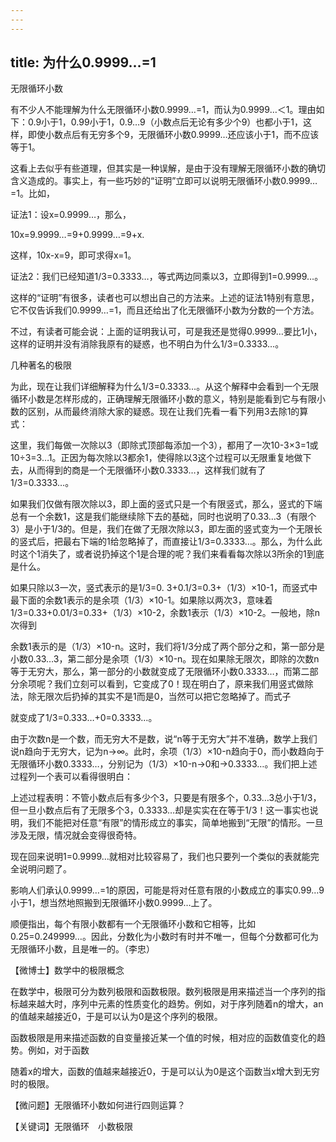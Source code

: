 ```yaml
---
---
---
```

title: 为什么0.9999…=1
---




无限循环小数



有不少人不能理解为什么无限循环小数0.9999…=1，而认为0.9999…＜1。理由如下：0.9小于1，0.99小于1，0.9…9（小数点后无论有多少个9）也都小于1，这样，即使小数点后有无穷多个9，无限循环小数0.9999…还应该小于1，而不应该等于1。

这看上去似乎有些道理，但其实是一种误解，是由于没有理解无限循环小数的确切含义造成的。事实上，有一些巧妙的“证明”立即可以说明无限循环小数0.9999…=1。比如，

证法1：设x=0.9999…，那么，

10x=9.9999…=9+0.9999…=9+x.

这样，10x-x=9，即可求得x=1。

证法2：我们已经知道1/3=0.3333…，等式两边同乘以3，立即得到1=0.9999…。

这样的“证明”有很多，读者也可以想出自己的方法来。上述的证法1特别有意思，它不仅告诉我们0.9999…=1，而且还给出了化无限循环小数为分数的一个方法。

不过，有读者可能会说：上面的证明我认可，可是我还是觉得0.9999…要比1小，这样的证明并没有消除我原有的疑惑，也不明白为什么1/3=0.3333…。

几种著名的极限



为此，现在让我们详细解释为什么1/3=0.3333…。从这个解释中会看到一个无限循环小数是怎样形成的，正确理解无限循环小数的意义，特别是能看到它与有限小数的区别，从而最终消除大家的疑惑。现在让我们先看一看下列用3去除1的算式：



这里，我们每做一次除以3（即除式顶部每添加一个3），都用了一次10-3×3=1或10÷3=3…1。正因为每次除以3都余1，使得除以3这个过程可以无限重复地做下去，从而得到的商是一个无限循环小数0.3333…，这样我们就有了1/3=0.3333…。

如果我们仅做有限次除以3，即上面的竖式只是一个有限竖式，那么，竖式的下端总有一个余数1，这是我们能继续除下去的基础，同时也说明了0.33…3（有限个3）是小于1/3的。但是，我们在做了无限次除以3，即左面的竖式变为一个无限长的竖式后，把最右下端的1给忽略掉了，而直接让1/3=0.3333…。那么，为什么此时这个1消失了，或者说扔掉这个1是合理的呢？我们来看看每次除以3所余的1到底是什么。

如果只除以3一次，竖式表示的是1/3=0. 3+0.1/3=0.3+（1/3）×10-1，而竖式中最下面的余数1表示的是余项（1/3）×10-1。如果除以两次3，意味着1/3=0.33+0.01/3=0.33+（1/3）×10-2，余数1表示（1/3）×10-2。一般地，除n次得到



余数1表示的是（1/3）×10-n。这时，我们将1/3分成了两个部分之和，第一部分是小数0.33…3，第二部分是余项（1/3）×10-n。现在如果除无限次，即除的次数n等于无穷大，那么，第一部分的小数就变成了无限循环小数0.3333…，而第二部分余项呢？我们立刻可以看到，它变成了0！现在明白了，原来我们用竖式做除法，除无限次后扔掉的其实不是1而是0，当然可以把它忽略掉了。而式子



就变成了1/3=0.333…+0=0.3333…。

由于次数n是一个数，而无穷大不是数，说“n等于无穷大”并不准确，数学上我们说n趋向于无穷大，记为n→∞。此时，余项（1/3）×10-n趋向于0，而小数趋向于无限循环小数0.3333…，分别记为（1/3）×10-n→0和→0.3333…。我们把上述过程列一个表可以看得很明白：



上述过程表明：不管小数点后有多少个3，只要是有限多个，0.33…3总小于1/3，但一旦小数点后有了无限多个3，0.3333…却是实实在在等于1/3！这一事实也说明，我们不能把对任意“有限”的情形成立的事实，简单地搬到“无限”的情形。一旦涉及无限，情况就会变得很奇特。

现在回来说明1=0.9999…就相对比较容易了，我们也只要列一个类似的表就能完全说明问题了。



影响人们承认0.9999…=1的原因，可能是将对任意有限的小数成立的事实0.99…9小于1，想当然地照搬到无限循环小数0.9999…上了。

顺便指出，每个有限小数都有一个无限循环小数和它相等，比如0.25=0.249999…。因此，分数化为小数时有时并不唯一，但每个分数都可化为无限循环小数，且是唯一的。（李忠）





【微博士】数学中的极限概念

在数学中，极限可分为数列极限和函数极限。数列极限是用来描述当一个序列的指标越来越大时，序列中元素的性质变化的趋势。例如，对于序列随着n的增大，an的值越来越接近0，于是可以认为0是这个序列的极限。

函数极限是用来描述函数的自变量接近某一个值的时候，相对应的函数值变化的趋势。例如，对于函数



随着x的增大，函数的值越来越接近0，于是可以认为0是这个函数当x增大到无穷时的极限。

【微问题】无限循环小数如何进行四则运算？

【关键词】无限循环　小数极限